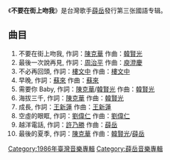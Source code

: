 {{Album infobox | <!-- See Wikipedia:WikiProject_Albums -->
|  Name        = 不要在街上吻我
|  Type        = [[專輯|專輯]]
|  Artist      = [[薛岳_(歌手)|薛岳]]
|  Cover       = 不要在街上吻我.jpg
|  Background  = 
|  Released    = 1986年2月
|  Genre       = [[華語流行音樂|華語流行音樂]]
|  Label       = [[拍譜唱片|拍譜唱片]]
|  Last album  = [[天梯_(薛岳專輯)|天梯]]<br />（1985）
|  This album  = '''不要在街上吻我'''<br />（1986）
|  Next album  = [[情不自禁_(薛岳專輯)|情不自禁]]<br />（1987）
}}

《'''不要在街上吻我'''》是台灣歌手[[薛岳_(歌手)|薛岳]]發行第三张國語专辑。

== 曲目 ==
#不要在街上吻我, 作詞：[[陳克華|陳克華]] 作曲：[[韓賢光|韓賢光]]
#最後一次說再見, 作詞：[[周治平|周治平]] 作曲：[[庾澄慶|庾澄慶]]
#不必再回頭, 作詞：[[樓文中|樓文中]] 作曲：[[樓文中|樓文中]]
#早晚, 作詞：[[蘇來|蘇來]] 作曲：[[蘇來|蘇來]]
#需要你 Baby, 作詞：[[陳克華|陳克華]]/[[韓賢光|韓賢光]] 作曲：[[韓賢光|韓賢光]]
#海拔三千, 作詞：[[陳克華|陳克華]] 作曲：[[韓賢光|韓賢光]]
#成長, 作詞：[[王新蓮|王新蓮]] 作曲：[[王新蓮|王新蓮]]
#空虛的眼眶, 作詞：[[劉偉仁|劉偉仁]] 作曲：[[劉偉仁|劉偉仁]]
#越洋電話, 作詞：[[許乃勝|許乃勝]] 作曲：[[薛岳|薛岳]]
#最後的夏季, 作詞：[[陳克華|陳克華]] 作曲：[[韓賢光|韓賢光]]/[[薛岳|薛岳]]

{{album-stub}}

[[Category:1986年臺灣音樂專輯|Category:1986年臺灣音樂專輯]]
[[Category:薛岳音樂專輯|Category:薛岳音樂專輯]]